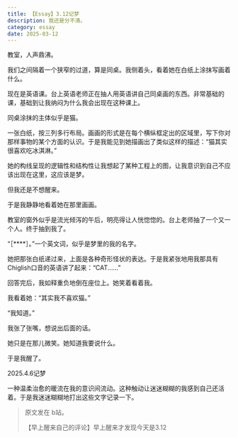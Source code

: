 ```yaml
---
title: 【Essay】3.12记梦
description: 我还是分不清。 
category: essay
date: 2025-03-12
---
```


教室，人声鼎沸。

我们之间隔着一个狭窄的过道，算是同桌。我侧着头，看着她在白纸上涂抹写画着什么。

现在是英语课。台上英语老师正在抽人用英语讲自己同桌画的东西。非常基础的课，基础到让我纳闷为什么我会出现在这种课上。

同桌涂抹的主体似乎是猫。

一张白纸，按三列多行布局。画画的形式是在每个横纵框定出的区域里，写下你对那样事物的某个方面的认识。于是我能见到她描画出了类似这样的描述：“猫其实很喜欢吃冰淇淋。”

她的构线呈现的逻辑性和结构性让我想起了某种工程上的图，让我意识到自己不应该出现在这里，这应该是梦。

但我还是不想醒来。

于是我静静地看着她在那里画画。

教室的窗外似乎是流光倾泻的午后，明亮得让人恍惚惚的。台上老师抽了一个又一个人。终于抽到我了。

“［****］。”一个英文词，似乎是梦里的我的名字。

她把那张白纸递过来，上面是各种奇形怪状的表达。于是我紧张地用我那具有Chiglish口音的英语讲了起来：“CAT......”

回答完后，我如释重负地倒在座位上。她笑着看着我。

我看着她：“其实我不喜欢猫。”

“我知道。”

我张了张嘴，想说出后面的话。

她只是在那儿微笑。她知道我要说什么。

于是我醒了。

2025.4.6记梦

一种温柔治愈的暖流在我的意识间流动。这种触动让迷迷糊糊的我感到自己还活着。于是我迷迷糊糊地打出这些文字记录一下。

> 原文发在 b站。
> 
> 【早上醒来自己的评论】早上醒来才发现今天是3.12
